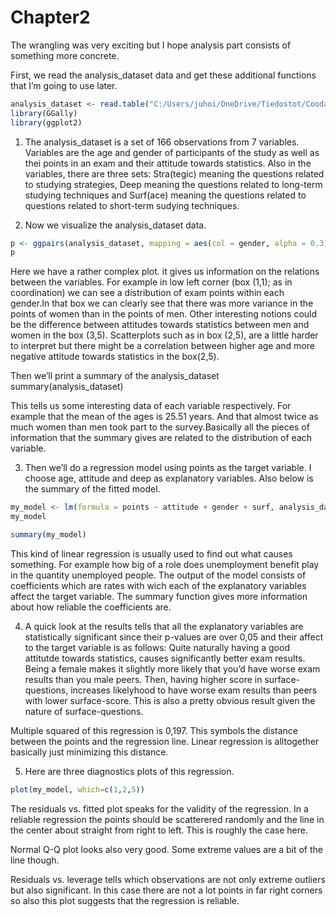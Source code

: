 # Chapter2
The wrangling was very exciting but I hope analysis part consists of something more concrete.

First, we read the analysis_dataset data and get these additional functions that I'm going to use later.

```r
analysis_dataset <- read.table("C:/Users/juhoi/OneDrive/Tiedostot/Coodaushit/IODS-project/data/learning2014.txt", header = TRUE, sep = " ")
library(GGally)
library(ggplot2)
```


1.
The analysis_dataset is a set of 166 observations from 7 variables. Variables are the age and gender of participants of the study as well as thei points in an exam and their attitude towards statistics. Also in the variables, there are three sets: Stra(tegic) meaning the questions related to studying strategies, Deep meaning the questions related to long-term studying techniques and Surf(ace) meaning the questions related to questions related to short-term sudying techniques.

2. Now we visualize the analysis_dataset data.


```r
p <- ggpairs(analysis_dataset, mapping = aes(col = gender, alpha = 0.3), lower = list(combo = wrap("facethist", bins = 20)))
p
```


Here we have a rather complex plot. it gives us information on the relations between the variables. For example in low left corner (box (1,1); as in coordination) we can see a distribution of exam points within each gender.In that box we can clearly see that there was more variance in the points of women than in the points of men. Other interesting notions could be the difference between attitudes towards statistics between men and women in the box (3,5). Scatterplots such as in box (2,5), are a little harder to interpret but there might be a correlation between higher age and more negative attitude towards statistics in the box(2,5).

Then we'll print a summary of the analysis_dataset
summary(analysis_dataset)

This tells us some interesting data of each variable respectively. For example that the mean of the ages is 25.51 years. And that almost twice as much women than men took part to the survey.Basically all the pieces of information that the summary gives are related to the distribution of each variable.


3. Then we'll do a regression model using points as the target variable. I choose age, attitude and deep as explanatory variables. Also below is the summary of the fitted model.
```r
my_model <- lm(formula = points ~ attitude + gender + surf, analysis_dataset)
my_model

summary(my_model)
```


This kind of linear regression is usually used to find out what causes something. For example how big of a role does unemployment benefit play in the quantity unemployed people. The output of the model consists of coefficients which are rates with wich each of the explanatory variables affect the target variable. 
The summary function gives more information about how reliable the coefficients are. 

4. A quick look at the results tells that all the explanatory variables are statistically significant since their p-values are over 0,05 and their affect to the target variable is as follows:
Quite naturally having a good attitutde towards statistics, causes significantly better exam results.
Being a female makes it slightly more likely that you'd have worse exam results than you male peers.
Then, having higher score in surface-questions, increases likelyhood to have worse exam results than peers with lower surface-score. This is also a pretty obvious result given the nature of surface-questions.

Multiple squared of this regression is 0,197. This symbols the distance between the points and the regression line. Linear regression is alltogether basically just minimizing this distance.

5. Here are three diagnostics plots of this regression. 

```r
plot(my_model, which=c(1,2,5))
```

The residuals vs. fitted plot speaks for the validity of the regression. In a reliable regression the points should be scatterered randomly and the line in the center about straight from right to left. This is roughly the case here.

Normal Q-Q plot looks also very good. Some extreme values are a bit of the line though.

Residuals vs. leverage tells which observations are not only extreme outliers but also significant. In this case there are not a lot points in far right corners so also this plot suggests that the regression is reliable.
